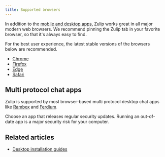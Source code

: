 ```yaml
---
title: Supported browsers
---
```



In addition to the [mobile and desktop apps](https://zulip.com/apps/),
Zulip works great in all major modern web browsers. We recommend
pinning the Zulip tab in your favorite browser, so that it's always
easy to find.

For the best user experience, the latest stable versions of the
browsers below are recommended.

* [Chrome](https://www.google.com/chrome/)
* [Firefox](https://mozilla.org/en-US/firefox/browsers/)
* [Edge](https://microsoft.com/en-us/edge/)
* [Safari](https://apple.com/safari/)

## Multi protocol chat apps

Zulip is supported by most browser-based multi protocol desktop chat apps like
[Rambox](https://rambox.pro) and [Ferdium](https://ferdium.org/).

<ZulipTip>
  Choose an app that releases regular security updates. Running
  an out-of-date app is a major security risk for your computer.
</ZulipTip>

## Related articles

* [Desktop installation guides](/help/desktop-app-install-guide)
